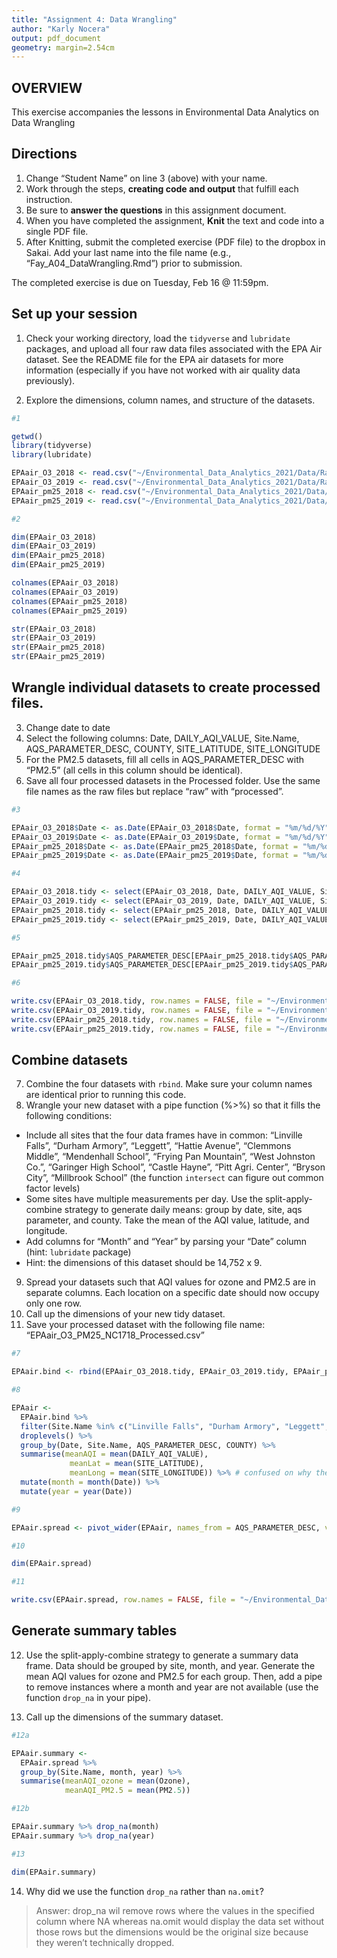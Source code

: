 ```yaml
---
title: "Assignment 4: Data Wrangling"
author: "Karly Nocera"
output: pdf_document
geometry: margin=2.54cm
---
```


## OVERVIEW

This exercise accompanies the lessons in Environmental Data Analytics on Data Wrangling 

## Directions
1. Change "Student Name" on line 3 (above) with your name.
2. Work through the steps, **creating code and output** that fulfill each instruction.
3. Be sure to **answer the questions** in this assignment document.
4. When you have completed the assignment, **Knit** the text and code into a single PDF file.
5. After Knitting, submit the completed exercise (PDF file) to the dropbox in Sakai. Add your last name into the file name (e.g., "Fay_A04_DataWrangling.Rmd") prior to submission.

The completed exercise is due on Tuesday, Feb 16 @ 11:59pm.

## Set up your session 
1. Check your working directory, load the `tidyverse` and `lubridate` packages, and upload all four raw data files associated with the EPA Air dataset. See the README file for the EPA air datasets for more information (especially if you have not worked with air quality data previously). 

2. Explore the dimensions, column names, and structure of the datasets. 

```r
#1

getwd()
library(tidyverse)
library(lubridate)

EPAair_O3_2018 <- read.csv("~/Environmental_Data_Analytics_2021/Data/Raw/EPAair_O3_NC2018_raw.csv")
EPAair_O3_2019 <- read.csv("~/Environmental_Data_Analytics_2021/Data/Raw/EPAair_O3_NC2019_raw.csv")
EPAair_pm25_2018 <- read.csv("~/Environmental_Data_Analytics_2021/Data/Raw/EPAair_PM25_NC2018_raw.csv")
EPAair_pm25_2019 <- read.csv("~/Environmental_Data_Analytics_2021/Data/Raw/EPAair_PM25_NC2019_raw.csv")

#2

dim(EPAair_O3_2018)
dim(EPAair_O3_2019)
dim(EPAair_pm25_2018)
dim(EPAair_pm25_2019)

colnames(EPAair_O3_2018)
colnames(EPAair_O3_2019)
colnames(EPAair_pm25_2018)
colnames(EPAair_pm25_2019)

str(EPAair_O3_2018)
str(EPAair_O3_2019)
str(EPAair_pm25_2018)
str(EPAair_pm25_2019)

```

## Wrangle individual datasets to create processed files.
3. Change date to date
4. Select the following columns: Date, DAILY_AQI_VALUE, Site.Name, AQS_PARAMETER_DESC, COUNTY, SITE_LATITUDE, SITE_LONGITUDE
5. For the PM2.5 datasets, fill all cells in AQS_PARAMETER_DESC with "PM2.5" (all cells in this column should be identical).
6. Save all four processed datasets in the Processed folder. Use the same file names as the raw files but replace "raw" with "processed".

```r
#3

EPAair_O3_2018$Date <- as.Date(EPAair_O3_2018$Date, format = "%m/%d/%Y")
EPAair_O3_2019$Date <- as.Date(EPAair_O3_2019$Date, format = "%m/%d/%Y")
EPAair_pm25_2018$Date <- as.Date(EPAair_pm25_2018$Date, format = "%m/%d/%Y")
EPAair_pm25_2019$Date <- as.Date(EPAair_pm25_2019$Date, format = "%m/%d/%Y")

#4

EPAair_O3_2018.tidy <- select(EPAair_O3_2018, Date, DAILY_AQI_VALUE, Site.Name, AQS_PARAMETER_DESC, COUNTY, SITE_LATITUDE, SITE_LONGITUDE)
EPAair_O3_2019.tidy <- select(EPAair_O3_2019, Date, DAILY_AQI_VALUE, Site.Name, AQS_PARAMETER_DESC, COUNTY, SITE_LATITUDE, SITE_LONGITUDE)
EPAair_pm25_2018.tidy <- select(EPAair_pm25_2018, Date, DAILY_AQI_VALUE, Site.Name, AQS_PARAMETER_DESC, COUNTY, SITE_LATITUDE, SITE_LONGITUDE)
EPAair_pm25_2019.tidy <- select(EPAair_pm25_2019, Date, DAILY_AQI_VALUE, Site.Name, AQS_PARAMETER_DESC, COUNTY, SITE_LATITUDE, SITE_LONGITUDE)

#5

EPAair_pm25_2018.tidy$AQS_PARAMETER_DESC[EPAair_pm25_2018.tidy$AQS_PARAMETER_DESC != "x"] <- "PM2.5"
EPAair_pm25_2019.tidy$AQS_PARAMETER_DESC[EPAair_pm25_2019.tidy$AQS_PARAMETER_DESC != "x"] <- "PM2.5"

#6

write.csv(EPAair_O3_2018.tidy, row.names = FALSE, file = "~/Environmental_Data_Analytics_2021/Data/Processed/EPAair_O3_NC2018_processed.csv")
write.csv(EPAair_O3_2019.tidy, row.names = FALSE, file = "~/Environmental_Data_Analytics_2021/Data/Processed/EPAair_O3_NC2019_processed.csv")
write.csv(EPAair_pm25_2018.tidy, row.names = FALSE, file = "~/Environmental_Data_Analytics_2021/Data/Processed/EPAair_pm25_NC2018_processed.csv")
write.csv(EPAair_pm25_2019.tidy, row.names = FALSE, file = "~/Environmental_Data_Analytics_2021/Data/Processed/EPAair_pm25_NC2019_processed.csv")

```


## Combine datasets
7. Combine the four datasets with `rbind`. Make sure your column names are identical prior to running this code. 
8. Wrangle your new dataset with a pipe function (%>%) so that it fills the following conditions: 

* Include all sites that the four data frames have in common: "Linville Falls", "Durham Armory", "Leggett", "Hattie Avenue", "Clemmons Middle", "Mendenhall School", "Frying Pan Mountain", "West Johnston Co.", "Garinger High School", "Castle Hayne", "Pitt Agri. Center", "Bryson City", "Millbrook School" (the function `intersect` can figure out common factor levels)
* Some sites have multiple measurements per day. Use the split-apply-combine strategy to generate daily means: group by date, site, aqs parameter, and county. Take the mean of the AQI value, latitude, and longitude.
* Add columns for "Month" and "Year" by parsing your "Date" column (hint: `lubridate` package)
* Hint: the dimensions of this dataset should be 14,752 x 9.

9. Spread your datasets such that AQI values for ozone and PM2.5 are in separate columns. Each location on a specific date should now occupy only one row.
10. Call up the dimensions of your new tidy dataset.
11. Save your processed dataset with the following file name: "EPAair_O3_PM25_NC1718_Processed.csv"

```r
#7

EPAair.bind <- rbind(EPAair_O3_2018.tidy, EPAair_O3_2019.tidy, EPAair_pm25_2018.tidy, EPAair_pm25_2019.tidy)

#8

EPAair <- 
  EPAair.bind %>%
  filter(Site.Name %in% c("Linville Falls", "Durham Armory", "Leggett", "Hattie Avenue", "Clemmons Middle", "Mendenhall School", "Frying Pan Mountain", "West Johnston Co.", "Garinger High School", "Castle Hayne", "Pitt Agri. Center", "Bryson City", "Millbrook School")) %>%
  droplevels() %>%
  group_by(Date, Site.Name, AQS_PARAMETER_DESC, COUNTY) %>%
  summarise(meanAQI = mean(DAILY_AQI_VALUE),
             meanLat = mean(SITE_LATITUDE),
             meanLong = mean(SITE_LONGITUDE)) %>% # confused on why the output aren't all the same values
  mutate(month = month(Date)) %>%
  mutate(year = year(Date))

#9

EPAair.spread <- pivot_wider(EPAair, names_from = AQS_PARAMETER_DESC, values_from = meanAQI)

#10

dim(EPAair.spread)

#11

write.csv(EPAair.spread, row.names = FALSE, file = "~/Environmental_Data_Analytics_2021/Data/Processed/EPAair_O3_PM25_NC1718_Processed.csv")

```


## Generate summary tables
12. Use the split-apply-combine strategy to generate a summary data frame. Data should be grouped by site, month, and year. Generate the mean AQI values for ozone and PM2.5 for each group. Then, add a pipe to remove instances where a month and year are not available (use the function `drop_na` in your pipe). 

13. Call up the dimensions of the summary dataset.

```r
#12a

EPAair.summary <- 
  EPAair.spread %>%
  group_by(Site.Name, month, year) %>%
  summarise(meanAQI_ozone = mean(Ozone),
            meanAQI_PM2.5 = mean(PM2.5))

#12b

EPAair.summary %>% drop_na(month)
EPAair.summary %>% drop_na(year)

#13

dim(EPAair.summary)

```

14. Why did we use the function `drop_na` rather than `na.omit`?

> Answer: drop_na wil remove rows where the values in the specified column where NA whereas na.omit would display the data set without those rows but the dimensions would be the original size because they weren't technically dropped.
